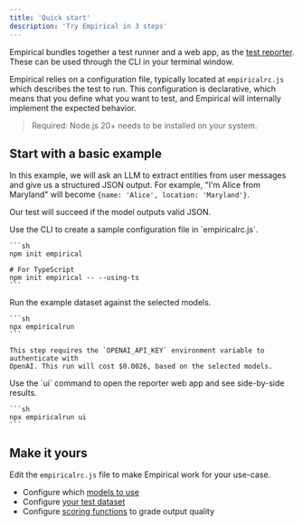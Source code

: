 ```yaml
---
title: 'Quick start'
description: 'Try Empirical in 3 steps'
---
```


Empirical bundles together a test runner and a web app, as the [test reporter](./reporter). These
can be used through the CLI in your terminal window.

Empirical relies on a configuration file, typically located at `empiricalrc.js`
which describes the test to run. This configuration is declarative, which means
that you define what you want to test, and Empirical will internally implement
the expected behavior.

> Required: Node.js 20+ needs to be installed on your system.

## Start with a basic example

In this example, we will ask an LLM to extract entities from user messages and
give us a structured JSON output. For example, "I'm Alice from Maryland" will
become `{name: 'Alice', location: 'Maryland'}`.

Our test will succeed if the model outputs valid JSON.

<Steps>
  <Step title="Set up Empirical">
    Use the CLI to create a sample configuration file in `empiricalrc.js`.

    ```sh
    npm init empirical

    # For TypeScript
    npm init empirical -- --using-ts
    ```
  </Step>

  <Step title="Run the test">
    Run the example dataset against the selected models.

    ```sh
    npx empiricalrun
    ```

    This step requires the `OPENAI_API_KEY` environment variable to authenticate with
    OpenAI. This run will cost $0.0026, based on the selected models.
  </Step>

  <Step title="See results">
    Use the `ui` command to open the reporter web app and see side-by-side results.

    ```sh
    npx empiricalrun ui
    ```
  </Step>
</Steps>


## Make it yours

Edit the `empiricalrc.js` file to make Empirical work for your use-case.

- Configure which [models to use](./models/basics)
- Configure [your test dataset](./dataset/basics)
- Configure [scoring functions](./scoring/basics) to grade output quality
